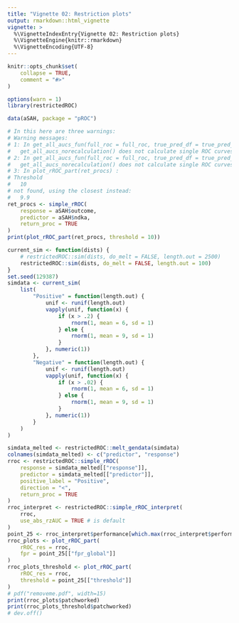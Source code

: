 ```yaml
---
title: "Vignette 02: Restriction plots"
output: rmarkdown::html_vignette
vignette: >
  %\VignetteIndexEntry{Vignette 02: Restriction plots}
  %\VignetteEngine{knitr::rmarkdown}
  %\VignetteEncoding{UTF-8}
---
```


```r
knitr::opts_chunk$set(
    collapse = TRUE,
    comment = "#>"
)
```

```r
options(warn = 1)
library(restrictedROC)
```

```r
data(aSAH, package = "pROC")

# In this here are three warnings:
# Warning messages:
# 1: In get_all_aucs_fun(full_roc = full_roc, true_pred_df = true_pred_df,  :
#   get_all_aucs_norecalculation() does not calculate single ROC curves, therefore cannot return them
# 2: In get_all_aucs_fun(full_roc = full_roc, true_pred_df = true_pred_df,  :
#   get_all_aucs_norecalculation() does not calculate single ROC curves, therefore cannot return them
# 3: In plot_rROC_part(ret_procs) :
# Threshold
#   10
# not found, using the closest instead:
#   9.9
ret_procs <- simple_rROC(
    response = aSAH$outcome,
    predictor = aSAH$ndka,
    return_proc = TRUE
)
print(plot_rROC_part(ret_procs, threshold = 10))
```


```r
current_sim <- function(dists) {
    # restrictedROC::sim(dists, do_melt = FALSE, length.out = 2500)
    restrictedROC::sim(dists, do_melt = FALSE, length.out = 100)
}
set.seed(129387)
simdata <- current_sim(
    list(
        "Positive" = function(length.out) {
            unif <- runif(length.out)
            vapply(unif, function(x) {
                if (x > .2) {
                    rnorm(1, mean = 6, sd = 1)
                } else {
                    rnorm(1, mean = 9, sd = 1)
                }
            }, numeric(1))
        },
        "Negative" = function(length.out) {
            unif <- runif(length.out)
            vapply(unif, function(x) {
                if (x > .02) {
                    rnorm(1, mean = 6, sd = 1)
                } else {
                    rnorm(1, mean = 9, sd = 1)
                }
            }, numeric(1))
        }
    )
)

simdata_melted <- restrictedROC::melt_gendata(simdata)
colnames(simdata_melted) <- c("predictor", "response")
rroc <- restrictedROC::simple_rROC(
    response = simdata_melted[["response"]],
    predictor = simdata_melted[["predictor"]],
    positive_label = "Positive",
    direction = "<",
    return_proc = TRUE
)
rroc_interpret <- restrictedROC::simple_rROC_interpret(
    rroc,
    use_abs_rzAUC = TRUE # is default
)
point_25 <- rroc_interpret$performance[which.max(rroc_interpret$performance[["rzAUC_high"]]), ]
rroc_plots <- plot_rROC_part(
    rROC_res = rroc,
    fpr = point_25[["fpr_global"]]
)
rroc_plots_threshold <- plot_rROC_part(
    rROC_res = rroc,
    threshold = point_25[["threshold"]]
)
# pdf("removeme.pdf", width=15)
print(rroc_plots$patchworked)
print(rroc_plots_threshold$patchworked)
# dev.off()
```
